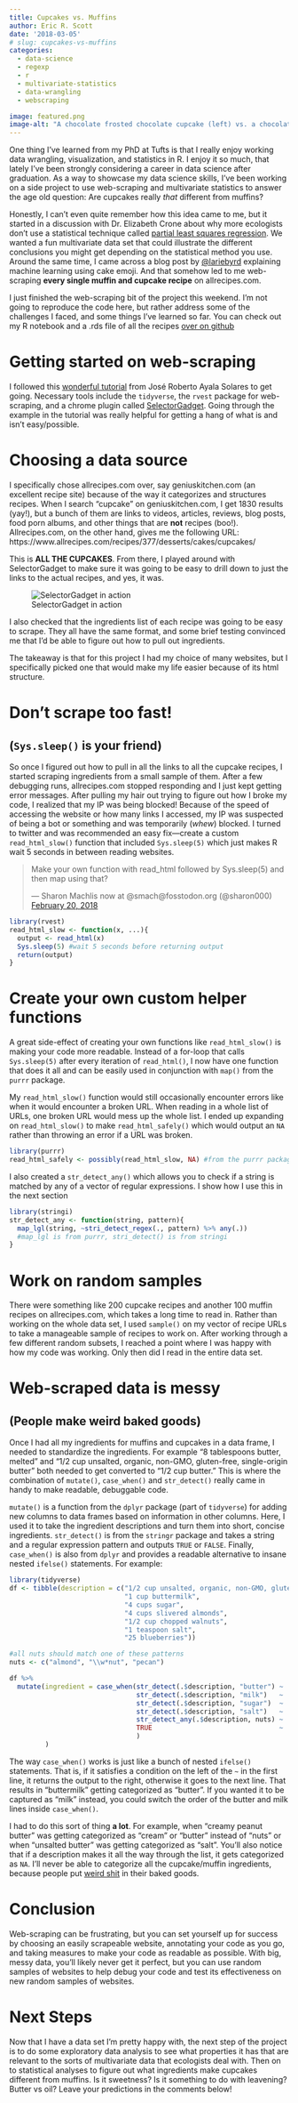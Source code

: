 ```yaml
---
title: Cupcakes vs. Muffins
author: Eric R. Scott
date: '2018-03-05'
# slug: cupcakes-vs-muffins
categories:
  - data-science
  - regexp
  - r
  - multivariate-statistics
  - data-wrangling
  - webscraping

image: featured.png
image-alt: "A chocolate frosted chocolate cupcake (left) vs. a chocolate chip muffin (right)"
---
```


One thing I've learned from my PhD at Tufts is that I really enjoy working data wrangling, visualization, and statistics in R.
I enjoy it so much, that lately I've been strongly considering a career in data science after graduation.
As a way to showcase my data science skills, I've been working on a side project to use web-scraping and multivariate statistics to answer the age old question: Are cupcakes really *that* different from muffins?

Honestly, I can't even quite remember how this idea came to me, but it started in a discussion with Dr. Elizabeth Crone about why more ecologists don't use a statistical technique called [partial least squares regression](https://en.wikipedia.org/wiki/Partial_least_squares_regression).
We wanted a fun multivariate data set that could illustrate the different conclusions you might get depending on the statistical method you use.
Around the same time, I came across a blog post by [\@lariebyrd](https://aczane.netlify.com/2018/02/08/the-first-and-namesake-post-is-it-cake/) explaining machine learning using cake emoji.
And that somehow led to me web-scraping **every single muffin and cupcake recipe** on allrecipes.com.

I just finished the web-scraping bit of the project this weekend.
I'm not going to reproduce the code here, but rather address some of the challenges I faced, and some things I've learned so far.
You can check out my R notebook and a .rds file of all the recipes [over on github](https://github.com/Aariq/cupcakes-vs-muffins)

# Getting started on web-scraping

I followed this [wonderful tutorial](https://towardsdatascience.com/web-scraping-tutorial-in-r-5e71fd107f32) from José Roberto Ayala Solares to get going.
Necessary tools include the `tidyverse`, the `rvest` package for web-scraping, and a chrome plugin called [SelectorGadget](http://selectorgadget.com/).
Going through the example in the tutorial was really helpful for getting a hang of what is and isn't easy/possible.

# Choosing a data source

I specifically chose allrecipes.com over, say geniuskitchen.com (an excellent recipe site) because of the way it categorizes and structures recipes.
When I search "cupcake" on geniuskitchen.com, I get 1830 results (yay!), but a bunch of them are links to videos, articles, reviews, blog posts, food porn albums, and other things that are **not** recipes (boo!).
Allrecipes.com, on the other hand, gives me the following URL: https://www.allrecipes.com/recipes/377/desserts/cakes/cupcakes/

This is **ALL THE CUPCAKES**. From there, I played around with SelectorGadget to make sure it was going to be easy to drill down to just the links to the actual recipes, and yes, it was.

![SelectorGadget in action](selector-gadget.png){fig-alt="Screenshot of a recipe website with a toolbar at the bottom displaying the selector \".fixed-recipe-card_title-link\".  The title/link to the recipes are highlighted on the page." fig-align="center"}

I also checked that the ingredients list of each recipe was going to be easy to scrape.
They all have the same format, and some brief testing convinced me that I'd be able to figure out how to pull out ingredients.

The takeaway is that for this project I had my choice of many websites, but I specifically picked one that would make my life easier because of its html structure.

# Don't scrape too fast!

## (`Sys.sleep()` is your friend)

So once I figured out how to pull in all the links to all the cupcake recipes, I started scraping ingredients from a small sample of them.
After a few debugging runs, allrecipes.com stopped responding and I just kept getting error messages.
After pulling my hair out trying to figure out how I broke my code, I realized that my IP was being blocked!
Because of the speed of accessing the website or how many links I accessed, my IP was suspected of being a bot or something and was temporarily (*whew*) blocked.
I turned to twitter and was recommended an easy fix---create a custom `read_html_slow()` function that included `Sys.sleep(5)` which just makes R wait 5 seconds in between reading websites.

<blockquote class="twitter-tweet">

<p lang="en" dir="ltr">

Make your own function with read_html followed by Sys.sleep(5) and then map using that?

</p>

--- Sharon Machlis now at @smach\@fosstodon.org (@sharon000) <a href="https://twitter.com/sharon000/status/965808697346789378?ref_src=twsrc%5Etfw">February 20, 2018</a>

</blockquote>

```{=html}
<script async src="https://platform.twitter.com/widgets.js" charset="utf-8"></script>
```
```r
library(rvest)
read_html_slow <- function(x, ...){
  output <- read_html(x)
  Sys.sleep(5) #wait 5 seconds before returning output
  return(output)
}
```

# Create your own custom helper functions

A great side-effect of creating your own functions like `read_html_slow()` is making your code more readable.
Instead of a for-loop that calls `Sys.sleep(5)` after every iteration of `read_html()`, I now have one function that does it all and can be easily used in conjunction with `map()` from the `purrr` package.

My `read_html_slow()` function would still occasionally encounter errors like when it would encounter a broken URL.
When reading in a whole list of URLs, one broken URL would mess up the whole list.
I ended up expanding on `read_html_slow()` to make `read_html_safely()` which would output an `NA` rather than throwing an error if a URL was broken.

```r
library(purrr)
read_html_safely <- possibly(read_html_slow, NA) #from the purrr package
```

I also created a `str_detect_any()` which allows you to check if a string is matched by any of a vector of regular expressions.
I show how I use this in the next section

```r
library(stringi)
str_detect_any <- function(string, pattern){
  map_lgl(string, ~stri_detect_regex(., pattern) %>% any(.)) 
  #map_lgl is from purrr, stri_detect() is from stringi
}
```

# Work on random samples

There were something like 200 cupcake recipes and another 100 muffin recipes on allrecipes.com, which takes a long time to read in.
Rather than working on the whole data set, I used `sample()` on my vector of recipe URLs to take a manageable sample of recipes to work on.
After working through a few different random subsets, I reached a point where I was happy with how my code was working.
Only then did I read in the entire data set.

# Web-scraped data is messy

## (People make weird baked goods)

Once I had all my ingredients for muffins and cupcakes in a data frame, I needed to standardize the ingredients.
For example "8 tablespoons butter, melted" and "1/2 cup unsalted, organic, non-GMO, gluten-free, single-origin butter" both needed to get converted to "1/2 cup butter." This is where the combination of `mutate()`, `case_when()` and `str_detect()` really came in handy to make readable, debuggable code.

`mutate()` is a function from the `dplyr` package (part of `tidyverse`) for adding new columns to data frames based on information in other columns.
Here, I used it to take the ingredient descriptions and turn them into short, concise ingredients.
`str_detect()` is from the `stringr` package and takes a string and a regular expression pattern and outputs `TRUE` or `FALSE`.
Finally, `case_when()` is also from `dplyr` and provides a readable alternative to insane nested `ifelse()` statements.
For example:

```r
library(tidyverse)
df <- tibble(description = c("1/2 cup unsalted, organic, non-GMO, gluten-free, single-origin butter",
                             "1 cup buttermilk",
                             "4 cups sugar",
                             "4 cups slivered almonds",
                             "1/2 cup chopped walnuts",
                             "1 teaspoon salt",
                             "25 blueberries"))

#all nuts should match one of these patterns
nuts <- c("almond", "\\w*nut", "pecan")

df %>%
  mutate(ingredient = case_when(str_detect(.$description, "butter") ~  "butter",
                                str_detect(.$description, "milk")   ~  "milk",
                                str_detect(.$description, "sugar")  ~  "sugar",
                                str_detect(.$description, "salt")   ~  "salt",
                                str_detect_any(.$description, nuts) ~  "nut",
                                TRUE                                ~  as.character(NA)
                                )
         )
```

The way `case_when()` works is just like a bunch of nested `ifelse()` statements.
That is, if it satisfies a condition on the left of the `~` in the first line, it returns the output to the right, otherwise it goes to the next line.
That results in "buttermilk" getting categorized as "butter".
If you wanted it to be captured as "milk" instead, you could switch the order of the butter and milk lines inside `case_when()`.

I had to do this sort of thing **a lot**.
For example, when "creamy peanut butter" was getting categorized as "cream" or "butter" instead of "nuts" or when "unsalted butter" was getting categorized as "salt".
You'll also notice that if a description makes it all the way through the list, it gets categorized as `NA`.
I'll never be able to categorize all the cupcake/muffin ingredients, because people put [weird shit](https://www.allrecipes.com/recipe/215561/peanut-butter-bacon-cupcake/) in their baked goods.

# Conclusion

Web-scraping can be frustrating, but you can set yourself up for success by choosing an easily scrapeable website, annotating your code as you go, and taking measures to make your code as readable as possible.
With big, messy data, you'll likely never get it perfect, but you can use random samples of websites to help debug your code and test its effectiveness on new random samples of websites.

# Next Steps

Now that I have a data set I'm pretty happy with, the next step of the project is to do some exploratory data analysis to see what properties it has that are relevant to the sorts of multivariate data that ecologists deal with.
Then on to statistical analyses to figure out what ingredients make cupcakes different from muffins.
Is it sweetness?
Is it something to do with leavening?
Butter vs oil?
Leave your predictions in the comments below!
